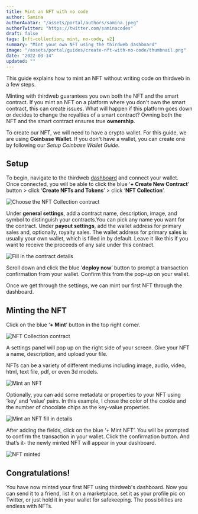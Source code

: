 ```yaml
---
title: Mint an NFT with no code
author: Samina
authorAvatar: "/assets/portal/authors/samina.jpeg"
authorTwitter: "https://twitter.com/saminacodes"
draft: false
tags: [nft-collection, mint, no-code, v2]
summary: "Mint your own NFT using the thirdweb dashboard"
image: "/assets/portal/guides/create-nft-with-no-code/thumbnail.png"
date: "2022-03-14"
updated: ""
---
```

This guide explains how to mint an NFT without writing code on thirdweb in a few steps.

Minting with thirdweb guarantees you own both the NFT and the smart contract. If you mint an NFT on a platform where you don't own the smart contract, this can create issues. What will happen if this platform goes down or decides to change the royalties of a smart contract? Owning both the NFT and the smart contract ensures true **ownership**.

To create our NFT, we will need to have a crypto wallet. For this guide, we are using **Coinbase Wallet**. If you don't have a wallet, you can create one by following our *Setup Coinbase Wallet Guide*.

## Setup

To begin, navigate to the thirdweb [dashboard](https://thirdweb.com/dashboard) and connect your wallet. Once connected, you will be able to click the blue ‘**+ Create New Contract**’ button > click ‘**Create NFTs and Tokens**’ > click ‘**NFT Collection**’.

![Choose the NFT Collection contract](/assets/portal/guides/create-nft-with-no-code/pasted_image_0.png)

Under **general settings**, add a contract name, description, image, and symbol to distinguish your contracts.You can pick any name you want for the contract. Under **payout settings**, add the wallet address for primary sales and, optionally, royalty sales. The wallet address for primary sales is usually your own wallet, which is filled in by default. Leave it like this if you want to receive the proceeds of any sale under this contract.

![Fill in the contract details](/assets/portal/guides/create-nft-with-no-code/pasted_image_0-2.png)

Scroll down and click the blue ‘**deploy now**’ button to prompt a transaction confirmation from your wallet. Confirm this from the pop-up on your wallet.

Once we get through the settings, we can mint our first NFT through the dashboard.

## Minting the NFT

Click on the blue ‘**+ Mint**’ button in the top right corner.

![NFT Collection contract](/assets/portal/guides/create-nft-with-no-code/pasted_image_0-3.png)

A settings panel will pop up on the right side of your screen. Give your NFT a name, description, and upload your file.

NFTs can be a variety of different mediums including image, audio, video, html, text file, pdf, or even 3d models.

![Mint an NFT](/assets/portal/guides/create-nft-with-no-code/pasted_image_0-4.png)

Optionally, you can add some metadata or properties to your NFT using ‘key’ and ‘value’ pairs. In this example, I chose the color of the cookie and the number of chocolate chips as the key-value properties.

![Mint an NFT fill in details](/assets/portal/guides/create-nft-with-no-code/pasted_image_0-5.png)

After adding the fields, click on the blue ‘+ Mint NFT’. You will be prompted to confirm the transaction in your wallet. Click the confirmation button. And that’s it- the newly minted NFT will appear in your dashboard.

![NFT minted](/assets/portal/guides/create-nft-with-no-code/pasted_image_0-6.png)

## Congratulations!

You have now minted your first NFT using thirdweb's dashboard. Now you can send it to a friend, list it on a marketplace, set it as your profile pic on Twitter, or just hold it in your wallet for safekeeping. The possibilities are endless with NFTs.